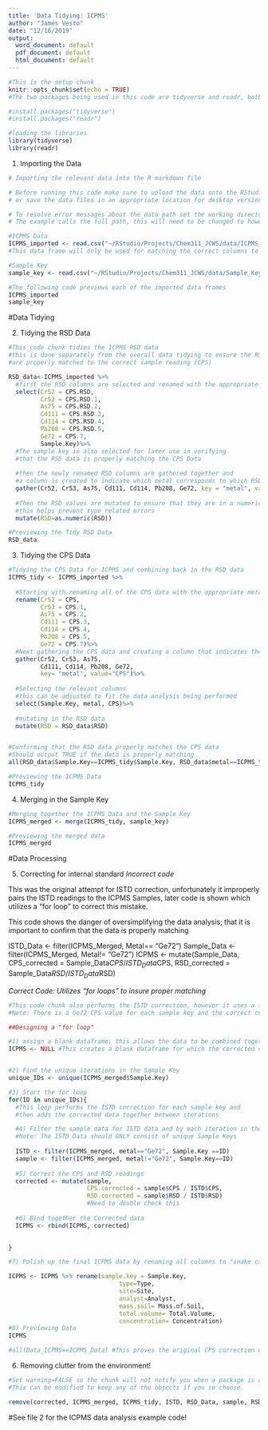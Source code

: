 ```yaml
---
title: 'Data Tidying: ICPMS'
author: "James Vesto"
date: "12/16/2019"
output:
  word_document: default
  pdf_document: default
  html_document: default
---
```


```r
#This is the setup chunk
knitr::opts_chunk$set(echo = TRUE)
#The two packages being used in this code are tidyverse and readr, both are available on CRAN and can be installed if necessary with the following lines of code:

#install.packages("tidyverse")
#install.packages("readr")

#loading the libraries
library(tidyverse)
library(readr)
```

1) Importing the Data
```r
# Importing the relevant data into the R markdown file

# Before running this code make sure to upload the data onto the RStudio server 
# or save the data files in an appropriate location for desktop versions of R

# To resolve error messages about the data path set the working directory as the location where the data is saved.
# The example calls the full path, this will need to be changed to however the data is saved on your computer. An easy way to determine the path is to click the import dataset button in the environment and copy the path from the box on the top.

#ICPMS Data
ICPMS_imported <- read.csv("~/RStudio/Projects/Chem311_JCWS/data/ICPMS_Data.csv", skip=1)
#This data frame will only be used for matching the correct columns to the correct metals

#Sample Key
sample_key <- read.csv("~/RStudio/Projects/Chem311_JCWS/data/Sample_Key.csv", skip=0)

#The following code previews each of the imported data frames
ICPMS_imported
sample_key
```

#Data Tidying

2) Tidying the RSD Data
```r
#This code chunk tidies the ICPMS RSD data
#this is done separately from the overall data tidying to ensure the RSD values 
#are properly matched to the correct sample reading (CPS)

RSD_data<-ICPMS_imported %>%
  #first the RSD columns are selected and renamed with the appropriate metal isotope
  select(Cr52 = CPS.RSD, 
         Cr53 = CPS.RSD.1, 
         As75 = CPS.RSD.2, 
         Cd111 = CPS.RSD.3, 
         Cd114 = CPS.RSD.4, 
         Pb208 = CPS.RSD.5,
         Ge72 = CPS.7,
         Sample.Key)%>% 
  #The sample key is also selected for later use in verifying 
  #that the RSD data is properly matching the CPS Data
  
  #then the newly renamed RSD columns are gathered together and 
  #a column is created to indicate which metal corresponds to which RSD
  gather(Cr52, Cr53, As75, Cd111, Cd114, Pb208, Ge72, key = "metal", value = "RSD")%>%
  
  #Then the RSD values are mutated to ensure that they are in a numeric format,
  #this helps prevent type related errors
  mutate(RSD=as.numeric(RSD))

#Previewing the Tidy RSD Data
RSD_data
```

3) Tidying the CPS Data
```r
#Tidying the CPS Data for ICPMS and combining back in the RSD data
ICPMS_tidy <- ICPMS_imported %>% 
  
  #Starting with renaming all of the CPS data with the appropriate metal
  rename(Cr52 = CPS,
         Cr53 = CPS.1,
         As75 = CPS.2,
         Cd111 = CPS.3,
         Cd114 = CPS.4,
         Pb208 = CPS.5,
         Ge72 = CPS.7)%>% 
  #Next gathering the CPS data and creating a column that indicates the corresponding metal 
  gather(Cr52, Cr53, As75, 
         Cd111, Cd114, Pb208, Ge72, 
         key= "metal", value="CPS")%>% 
  
  #Selecting the relevant columns 
  #this can be adjusted to fit the data analysis being performed
  select(Sample.Key, metal, CPS)%>% 
  
  #mutating in the RSD data
  mutate(RSD = RSD_data$RSD)


#Confirming that the RSD data properly matches the CPS data
#Should output TRUE if the data is properly matching 
all(RSD_data$Sample.Key==ICPMS_tidy$Sample.Key, RSD_data$metal==ICPMS_tidy$metal)

#Previewing the ICPMS Data
ICPMS_tidy
```

4) Merging in the Sample Key
```r
#Merging together the ICPMS Data and the Sample Key
ICPMS_merged <- merge(ICPMS_tidy, sample_key)

#Previewing the merged data
ICPMS_merged
```
#Data Processing

5) Correcting for internal standard
*Incorrect code*

This was the original attempt for ISTD correction, unfortunately it improperly pairs the ISTD readings to the ICPMS Samples, later code is shown which utilizes a "for loop" to correct this mistake.

This code shows the danger of oversimplifying the data analysis; that it is important to confirm that the data is properly matching 

ISTD_Data <- filter(ICPMS_Merged, Metal== "Ge72") 
Sample_Data <- filter(ICPMS_Merged, Metal!= "Ge72")
ICPMS <- mutate(Sample_Data, CPS_corrected = Sample_Data$CPS/ISTD_Data$CPS, RSD_corrected = Sample_Data$RSD/ISTD_Data$RSD)

*Correct Code: Utilizes "for loops" to insure proper matching*
```r
#This code chunk also performs the ISTD correction, however it uses a for loop to insure proper matching of ISTD to sample reading
#Note: There is a Ge72 CPS value for each sample key and the correct code sorts by Sample Key when subtracting the ISTD CPS Value

##Designing a "for loop"

#1) assign a blank dataframe; this allows the data to be combined together between iterations of the loop
ICPMS <- NULL #This creates a blank dataframe for which the corrected data can be added to!


#2) Find the unique iterations in the Sample Key
unique_IDs <- unique(ICPMS_merged$Sample.Key)

#3) Start the for loop 
for(ID in unique_IDs){
  #This loop performs the ISTD correction for each sample key and 
  #then adds the corrected data together between iterations

  #4) Filter the sample data for ISTD data and by each iteration in the unique Sample Keys
  #Note: The ISTD Data should ONLY consist of unique Sample Keys
  
  ISTD <- filter(ICPMS_merged, metal=="Ge72", Sample.Key ==ID)
  sample <- filter(ICPMS_merged, metal!="Ge72", Sample.Key==ID)
  
  #5) Correct the CPS and RSD readings
  corrected <- mutate(sample,
                      CPS.corrected = sample$CPS / ISTD$CPS,
                      RSD.corrected = sample$RSD / ISTD$RSD)
                      #Need to double check this
  
  #6) Bind together the Corrected data
  ICPMS <- rbind(ICPMS, corrected)
  

}

#7) Polish up the final ICPMS data by renaming all columns to "snake case" (w/ the exception of acronyms!) to fit with standard R practice:

ICPMS <- ICPMS %>% rename(sample.key = Sample.Key,
                               type=Type,
                               site=Site,
                               analyst=Analyst,
                               mass.soil= Mass.of.Soil,
                               total.volume= Total.Volume,
                               concentration= Concentration)
#8) Previewing Data
ICPMS

#all(Data_ICPMS==ICPMS_Data) #This proves the original CPS correction code does not properly match the ISTD CPS readings to the Sample CPS readings! output= FALSE shows that the data improperly matches!! 
```

6) Removing clutter from the environment!

```r
#Set warning=FALSE so the chunk will not notify you when a package is already removed from the environment
#This can be modified to keep any of the objects if you so choose.

remove(corrected, ICPMS_merged, ICPMS_tidy, ISTD, RSD_Data, sample, RSD_data, ID, ICPMS_imported)
```

#See file 2 for the ICPMS data analysis example code!